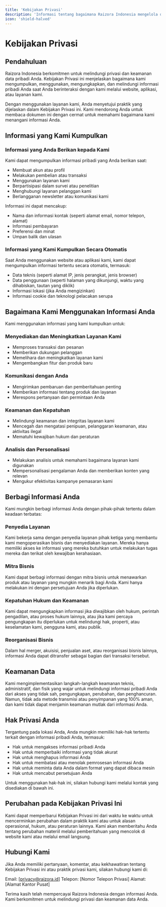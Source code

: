```yaml
---
title: 'Kebijakan Privasi'
description: 'Informasi tentang bagaimana Raizora Indonesia mengelola data pribadi Anda'
icon: 'shield-halved'
---
```


# Kebijakan Privasi

## Pendahuluan

Raizora Indonesia berkomitmen untuk melindungi privasi dan keamanan data pribadi Anda. Kebijakan Privasi ini menjelaskan bagaimana kami mengumpulkan, menggunakan, mengungkapkan, dan melindungi informasi pribadi Anda saat Anda berinteraksi dengan kami melalui website, aplikasi, atau layanan kami.

Dengan menggunakan layanan kami, Anda menyetujui praktik yang dijelaskan dalam Kebijakan Privasi ini. Kami mendorong Anda untuk membaca dokumen ini dengan cermat untuk memahami bagaimana kami menangani informasi Anda.

## Informasi yang Kami Kumpulkan

### Informasi yang Anda Berikan kepada Kami

Kami dapat mengumpulkan informasi pribadi yang Anda berikan saat:
- Membuat akun atau profil
- Melakukan pembelian atau transaksi
- Menggunakan layanan kami
- Berpartisipasi dalam survei atau penelitian
- Menghubungi layanan pelanggan kami
- Berlangganan newsletter atau komunikasi kami

Informasi ini dapat mencakup:
- Nama dan informasi kontak (seperti alamat email, nomor telepon, alamat)
- Informasi pembayaran
- Preferensi dan minat
- Umpan balik dan ulasan

### Informasi yang Kami Kumpulkan Secara Otomatis

Saat Anda menggunakan website atau aplikasi kami, kami dapat mengumpulkan informasi tertentu secara otomatis, termasuk:
- Data teknis (seperti alamat IP, jenis perangkat, jenis browser)
- Data penggunaan (seperti halaman yang dikunjungi, waktu yang dihabiskan, tautan yang diklik)
- Informasi lokasi (jika Anda mengizinkan)
- Informasi cookie dan teknologi pelacakan serupa

## Bagaimana Kami Menggunakan Informasi Anda

Kami menggunakan informasi yang kami kumpulkan untuk:

### Menyediakan dan Meningkatkan Layanan Kami
- Memproses transaksi dan pesanan
- Memberikan dukungan pelanggan
- Memelihara dan meningkatkan layanan kami
- Mengembangkan fitur dan produk baru

### Komunikasi dengan Anda
- Mengirimkan pembaruan dan pemberitahuan penting
- Memberikan informasi tentang produk dan layanan
- Merespons pertanyaan dan permintaan Anda

### Keamanan dan Kepatuhan
- Melindungi keamanan dan integritas layanan kami
- Mencegah dan mengatasi penipuan, pelanggaran keamanan, atau aktivitas ilegal
- Mematuhi kewajiban hukum dan peraturan

### Analisis dan Personalisasi
- Melakukan analisis untuk memahami bagaimana layanan kami digunakan
- Mempersonalisasi pengalaman Anda dan memberikan konten yang relevan
- Mengukur efektivitas kampanye pemasaran kami

## Berbagi Informasi Anda

Kami mungkin berbagi informasi Anda dengan pihak-pihak tertentu dalam keadaan terbatas:

### Penyedia Layanan
Kami bekerja sama dengan penyedia layanan pihak ketiga yang membantu kami mengoperasikan bisnis dan menyediakan layanan. Mereka hanya memiliki akses ke informasi yang mereka butuhkan untuk melakukan tugas mereka dan terikat oleh kewajiban kerahasiaan.

### Mitra Bisnis
Kami dapat berbagi informasi dengan mitra bisnis untuk menawarkan produk atau layanan yang mungkin menarik bagi Anda. Kami hanya melakukan ini dengan persetujuan Anda jika diperlukan.

### Kepatuhan Hukum dan Keamanan
Kami dapat mengungkapkan informasi jika diwajibkan oleh hukum, perintah pengadilan, atau proses hukum lainnya, atau jika kami percaya pengungkapan itu diperlukan untuk melindungi hak, properti, atau keselamatan kami, pengguna kami, atau publik.

### Reorganisasi Bisnis
Dalam hal merger, akuisisi, penjualan aset, atau reorganisasi bisnis lainnya, informasi Anda dapat ditransfer sebagai bagian dari transaksi tersebut.

## Keamanan Data

Kami mengimplementasikan langkah-langkah keamanan teknis, administratif, dan fisik yang wajar untuk melindungi informasi pribadi Anda dari akses yang tidak sah, pengungkapan, perubahan, dan penghancuran. Namun, tidak ada metode transmisi atau penyimpanan yang 100% aman, dan kami tidak dapat menjamin keamanan mutlak dari informasi Anda.

## Hak Privasi Anda

Tergantung pada lokasi Anda, Anda mungkin memiliki hak-hak tertentu terkait dengan informasi pribadi Anda, termasuk:

- Hak untuk mengakses informasi pribadi Anda
- Hak untuk memperbaiki informasi yang tidak akurat
- Hak untuk menghapus informasi Anda
- Hak untuk membatasi atau menolak pemrosesan informasi Anda
- Hak untuk meminta data Anda dalam format yang dapat dibaca mesin
- Hak untuk mencabut persetujuan Anda

Untuk menggunakan hak-hak ini, silakan hubungi kami melalui kontak yang disediakan di bawah ini.

## Perubahan pada Kebijakan Privasi Ini

Kami dapat memperbarui Kebijakan Privasi ini dari waktu ke waktu untuk mencerminkan perubahan dalam praktik kami atau untuk alasan operasional, hukum, atau peraturan lainnya. Kami akan memberitahu Anda tentang perubahan materiil melalui pemberitahuan yang mencolok di website kami atau melalui email langsung.

## Hubungi Kami

Jika Anda memiliki pertanyaan, komentar, atau kekhawatiran tentang Kebijakan Privasi ini atau praktik privasi kami, silakan hubungi kami di:

Email: [privacy@raizora.id]
Telepon: [Nomor Telepon Privasi]
Alamat: [Alamat Kantor Pusat]

Terima kasih telah mempercayai Raizora Indonesia dengan informasi Anda. Kami berkomitmen untuk melindungi privasi dan keamanan data Anda.